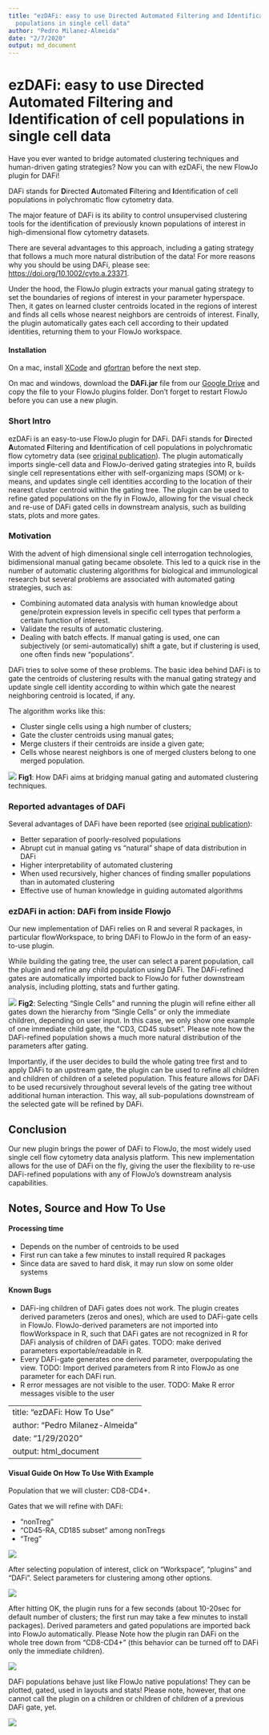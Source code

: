 ```yaml
---
title: "ezDAFi: easy to use Directed Automated Filtering and Identification of cell
  populations in single cell data"
author: "Pedro Milanez-Almeida"
date: "2/7/2020"
output: md_document
---
```


# ezDAFi: easy to use Directed Automated Filtering and Identification of cell populations in single cell data

Have you ever wanted to bridge automated clustering techniques and human-driven gating strategies? Now you can with ezDAFi, the new FlowJo plugin for DAFi!

DAFi stands for **D**irected **A**utomated **F**iltering and **I**dentification of cell populations in polychromatic flow cytometry data.

The major feature of DAFi is its ability to control unsupervised clustering tools for the identification of previously known populations of interest in high-dimensional flow cytometry datasets.

There are several advantages to this approach, including a  gating strategy that follows a much more natural distribution of the data! For more reasons why you should be using DAFi,
please see: [https://doi.org/10.1002/cyto.a.23371]( https://doi.org/10.1002/cyto.a.23371). 

Under the hood, the FlowJo plugin extracts your manual gating strategy to set the boundaries of regions of interest in your parameter hyperspace. Then, it gates on learned cluster centroids located in the regions of interest and finds all cells whose nearest neighbors are centroids of interest. Finally, the plugin automatically gates each cell according to their updated identities, returning them to your FlowJo workspace.

#### Installation

On a mac, install [XCode](https://apps.apple.com/us/app/xcode/id497799835?mt=12) and [gfortran](https://github.com/fxcoudert/gfortran-for-macOS/releases) before the next step.

On mac and windows, download the **DAFi.jar** file from our [Google Drive](https://drive.google.com/drive/folders/1fdTVdbz8S_v58oPX8jpYDudL4wRAge2a) and copy the file to your FlowJo plugins folder. Don't forget to restart FlowJo before you can use a new plugin.

<!---  (Give it try! Just download the __DAFi.jar__ file above (soon you will also find it on [FlowJo's Plugin page](https://www.flowjo.com/exchange/#/)) and copy the file to your FlowJo plugins folder! Don't forget to restart FlowJo before using a new plugin.) --->

### Short Intro

ezDAFi is an easy-to-use FlowJo plugin for DAFi. DAFi stands for **D**irected **A**utomated **F**iltering and **I**dentification of cell populations in polychromatic flow cytometry data (see [original publication]( https://doi.org/10.1002/cyto.a.23371)). The plugin automatically imports single-cell data and FlowJo-derived gating strategies into R, builds single cell representations either with self-organizing maps (SOM) or k-means, and updates single cell identities according to the location of their nearest cluster centroid within the gating tree. The plugin can be used to refine gated populations on the fly in FlowJo, allowing for the visual check and re-use of DAFi gated cells in downstream analysis, such as building stats, plots and more gates. 

### Motivation

With the advent of high dimensional single cell interrogation technologies, bidimensional manual gating became obsolete. This led to a quick rise in the number of automatic clustering algorithms for biological and immunological research but several problems are associated with automated gating strategies, such as:

* Combining automated data analysis with human knowledge about gene/protein expression levels in specific cell types that perform a certain function of interest.
* Validate the results of automatic clustering.
* Dealing with batch effects. If manual gating is used, one can subjectively (or semi-automatically) shift a gate, but if clustering is used, one often finds new “populations”.

DAFi tries to solve some of these problems. The basic idea behind DAFi is to gate the centroids of clustering results with the manual gating strategy and update single cell identity according to within which gate the nearest neighboring centroid is located, if any.

The algorithm works like this:

* Cluster single cells using a high number of clusters;
* Gate the cluster centroids using manual gates;
* Merge clusters if their centroids are inside a given gate;
* Cells whose nearest neighbors is one of merged clusters belong to one merged population.

![](figures/Fig1.png)
**Fig1**: How DAFi aims at bridging manual gating and automated clustering techniques.

### Reported advantages of DAFi

Several advantages of DAFi have been reported (see [original publication]( https://doi.org/10.1002/cyto.a.23371)):

* Better separation of poorly-resolved populations
* Abrupt cut in manual gating vs “natural” shape of data distribution in DAFi
* Higher interpretability of automated clustering
* When used recursively, higher chances of finding smaller populations than in automated clustering
* Effective use of human knowledge in guiding automated algorithms


### ezDAFi in action: DAFi from inside Flowjo

Our new implementation of DAFi relies on R and several R packages, in particular flowWorkspace, to bring DAFi to FlowJo in the form of an easy-to-use plugin.

While building the gating tree, the user can select a parent population, call the plugin and refine any child population using DAFi. The DAFi-refined gates are automatically imported back to FlowJo for futher downstream analysis, including plotting, stats and further gating. 

![](figures/Fig2.png)
**Fig2**: Selecting "Single Cells" and running the plugin will refine either all gates down the hierarchy from "Single Cells" or only the immediate children, depending on user input. In this case, we only show one example of one immediate child gate, the "CD3, CD45 subset". Please note how the DAFi-refined population shows a much more natural distribution of the parameters after gating.

Importantly, if the user decides to build the whole gating tree first and to apply DAFi to an upstream gate, the plugin can be used to refine all children and children of children of a seleted population. This feature allows for DAFi to be used recursively throughout several levels of the gating tree without additional human interaction. This way, all sub-populations downstream of the selected gate will be refined by DAFi.

## Conclusion

Our new plugin brings the power of DAFi to FlowJo, the most widely used single cell flow cytometry data analysis platform. This new implementation allows for the use of DAFi on the fly, giving the user the flexibility to re-use DAFi-refined populations with any of FlowJo's downstream analysis capabilities.

## Notes, Source and How To Use

#### Processing time

* Depends on the number of centroids to be used
* First run can take a few minutes to install required R packages
* Since data are saved to hard disk, it may run slow on some older systems

#### Known Bugs

* DAFi-ing children of DAFi gates does not work. The plugin creates derived parameters (zeros and ones), which are used to DAFi-gate cells in FlowJo. FlowJo-derived parameters are not imported into flowWorkspace in R, such that DAFi gates are not recognized in R for DAFi analysis of children of DAFi gates. TODO: make derived parameters exportable/readable in R.
* Every DAFi-gate generates one derived parameter, overpopulating the view. TODO: Import derived parameters from R into FlowJo as one parameter for each DAFi run.
* R error messages are not visible to the user. TODO: Make R error messages visible to the user

---
title: "ezDAFi: How To Use"
author: "Pedro Milanez-Almeida"
date: "1/29/2020"
output: html_document
---

#### Visual Guide On How To Use With Example

Population that we will cluster: CD8-CD4+.

Gates that we will refine with DAFi:

* "nonTreg"
* "CD45-RA, CD185 subset" among nonTregs
* "Treg"

![](figures/VisualGuide1.png)


After selecting population of interest, click on "Workspace", "plugins" and "DAFi". Select parameters for clustering among other options.

![](figures/VisualGuide2.png)

After hitting OK, the plugin runs for a few seconds (about 10-20sec for default number of clusters; the first run may take a few minutes to install packages). Derived parameters and gated populations are imported back into FlowJo automatically. Please Note how the plugin ran DAFi on the whole tree down from "CD8-CD4+" (this behavior can be turned off to DAFi only the immediate children).

![](figures/VisualGuide3.png)

DAFi populations behave just like FlowJo native populations! They can be plotted, gated, used in layouts and stats! Please note, however, that one cannot call the plugin on a children or children of children of a previous DAFi gate, yet.

![](figures/VisualGuide4.png)